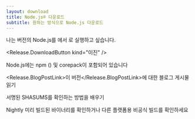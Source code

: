 ```yaml
---
layout: download
title: Node.js® 다운로드
subtitle: 원하는 방식으로 Node.js 다운로드
---
```


<section>
  나는 <Release.VersionDropdown /> 버전의 Node.js를 <Release.OperatingSystemDropdown />에서 <Release.BitnessDropdown />로 실행하고 싶습니다.

  <Release.DownloadButton kind="이진" />
</section>

<section>
  Node.js에는 <LinkWithArrow href="https://npmjs.com">npm</LinkWithArrow> (<Release.NpmVersion />) 및 corepack이 포함되어 있습니다

  <Release.BlogPostLink>이 버전</Release.BlogPostLink>에 대한 블로그 게시물 읽기

  서명된 SHASUMS를 확인하는 방법을 배우기

  <LinkWithArrow href="https://nodejs.org/download/nightly/">Nightly</LinkWithArrow> 미리 빌드된 바이너리를 확인하거나 다른 플랫폼용 <LinkWithArrow href="https://unofficial-builds.nodejs.org/download/">비공식 빌드</LinkWithArrow>를 확인하세요
</section>
